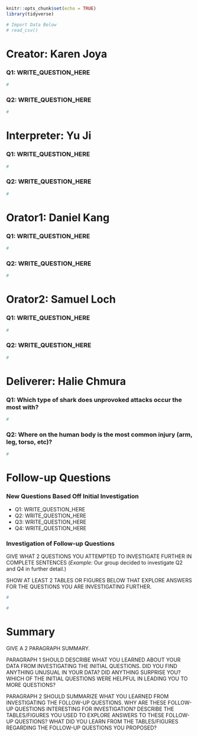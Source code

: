 ```r
knitr::opts_chunk$set(echo = TRUE)
library(tidyverse)

# Import Data Below
# read_csv()
```


# Creator: Karen Joya

### Q1: WRITE_QUESTION_HERE

```r
#
```

### Q2: WRITE_QUESTION_HERE

```r
#
```

# Interpreter: Yu Ji

### Q1: WRITE_QUESTION_HERE

```r
#
```

### Q2: WRITE_QUESTION_HERE

```r
#
```

# Orator1: Daniel Kang

### Q1: WRITE_QUESTION_HERE

```r
#
```

### Q2: WRITE_QUESTION_HERE

```r
#
```

# Orator2: Samuel Loch

### Q1: WRITE_QUESTION_HERE

```r
#
```

### Q2: WRITE_QUESTION_HERE

```r
#
```



# Deliverer: Halie Chmura

### Q1: Which type of shark does unprovoked attacks occur the most with?

```r
#
```

### Q2: Where on the human body is the most common injury (arm, leg, torso, etc)?

```r
#
```

# Follow-up Questions

### New Questions Based Off Initial Investigation

- Q1: WRITE_QUESTION_HERE
- Q2: WRITE_QUESTION_HERE
- Q3: WRITE_QUESTION_HERE 
- Q4: WRITE_QUESTION_HERE

### Investigation of Follow-up Questions

GIVE WHAT 2 QUESTIONS YOU ATTEMPTED TO INVESTIGATE FURTHER IN COMPLETE SENTENCES (*Example:* Our group decided to investigate Q2 and Q4 in further detail.)

SHOW AT LEAST 2 TABLES OR FIGURES BELOW THAT EXPLORE ANSWERS FOR THE QUESTIONS YOU ARE INVESTIGATING FURTHER.

```r
#
```

```r
#
```

# Summary

GIVE A 2 PARAGRAPH SUMMARY. 

PARAGRAPH 1 SHOULD DESCRIBE WHAT YOU LEARNED ABOUT YOUR DATA FROM INVESTIGATING THE INITIAL QUESTIONS. DID YOU FIND ANYTHING UNUSUAL IN YOUR DATA? DID ANYTHING SURPRISE YOU? WHICH OF THE INITIAL QUESTIONS WERE HELPFUL IN LEADING YOU TO MORE QUESTIONS?

PARAGRAPH 2 SHOULD SUMMARIZE WHAT YOU LEARNED FROM INVESTIGATING THE FOLLOW-UP QUESTIONS. WHY ARE THESE FOLLOW-UP QUESTIONS INTERESTING FOR INVESTIGATION? DESCRIBE THE TABLES/FIGURES YOU USED TO EXPLORE ANSWERS TO THESE FOLLOW-UP QUESTIONS? WHAT DID YOU LEARN FROM THE TABLES/FIGURES REGARDING THE FOLLOW-UP QUESTIONS YOU PROPOSED?
















